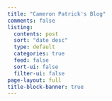 ```yaml
---
title: "Cameron Patrick's Blog"
comments: false
listing:
  contents: post
  sort: "date desc"
  type: default
  categories: true
  feed: false
  sort-ui: false
  filter-ui: false
page-layout: full
title-block-banner: true
---
```


